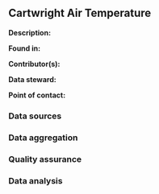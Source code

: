 ## Cartwright Air Temperature

**Description:** 


**Found in:**

**Contributor(s):**

**Data steward:**

**Point of contact:**

### Data sources

### Data aggregation

### Quality assurance

### Data analysis
